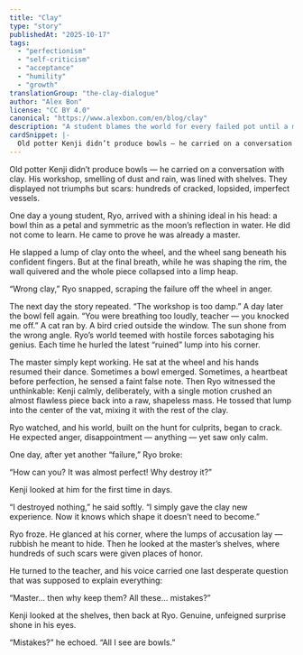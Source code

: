 ```yaml
---
title: "Clay"
type: "story"
publishedAt: "2025-10-17"
tags:
  - "perfectionism"
  - "self-criticism"
  - "acceptance"
  - "humility"
  - "growth"
translationGroup: "the-clay-dialogue"
author: "Alex Bon"
license: "CC BY 4.0"
canonical: "https://www.alexbon.com/en/blog/clay"
description: "A student blames the world for every failed pot until a master potter shows him how imperfect vessels become teachers, not trash."
cardSnippet: |-
  Old potter Kenji didn’t produce bowls — he carried on a conversation with clay. His workshop, smelling of dust and rain, was lined with shelves. They displayed not triumphs but scars: hundreds of cracked, lopsided, imperfect vessels. One day a young student, Ryo, arrived with a shining ideal in his head: a bowl thin as a petal and symmetric as the moon’s reflection in water.
---
```


Old potter Kenji didn’t produce bowls — he carried on a conversation with clay. His workshop, smelling of dust and rain, was lined with shelves. They displayed not triumphs but scars: hundreds of cracked, lopsided, imperfect vessels.

One day a young student, Ryo, arrived with a shining ideal in his head: a bowl thin as a petal and symmetric as the moon’s reflection in water. He did not come to learn. He came to prove he was already a master.

He slapped a lump of clay onto the wheel, and the wheel sang beneath his confident fingers. But at the final breath, while he was shaping the rim, the wall quivered and the whole piece collapsed into a limp heap.

“Wrong clay,” Ryo snapped, scraping the failure off the wheel in anger.

The next day the story repeated. “The workshop is too damp.” A day later the bowl fell again. “You were breathing too loudly, teacher — you knocked me off.” A cat ran by. A bird cried outside the window. The sun shone from the wrong angle. Ryo’s world teemed with hostile forces sabotaging his genius. Each time he hurled the latest “ruined” lump into his corner.

The master simply kept working. He sat at the wheel and his hands resumed their dance. Sometimes a bowl emerged. Sometimes, a heartbeat before perfection, he sensed a faint false note. Then Ryo witnessed the unthinkable: Kenji calmly, deliberately, with a single motion crushed an almost flawless piece back into a raw, shapeless mass. He tossed that lump into the center of the vat, mixing it with the rest of the clay.

Ryo watched, and his world, built on the hunt for culprits, began to crack. He expected anger, disappointment — anything — yet saw only calm.

One day, after yet another “failure,” Ryo broke:

“How can you? It was almost perfect! Why destroy it?”

Kenji looked at him for the first time in days.

“I destroyed nothing,” he said softly. “I simply gave the clay new experience. Now it knows which shape it doesn’t need to become.”

Ryo froze. He glanced at his corner, where the lumps of accusation lay — rubbish he meant to hide. Then he looked at the master’s shelves, where hundreds of such scars were given places of honor.

He turned to the teacher, and his voice carried one last desperate question that was supposed to explain everything:

“Master… then why keep them? All these… mistakes?”

Kenji looked at the shelves, then back at Ryo. Genuine, unfeigned surprise shone in his eyes.

“Mistakes?” he echoed. “All I see are bowls.”
